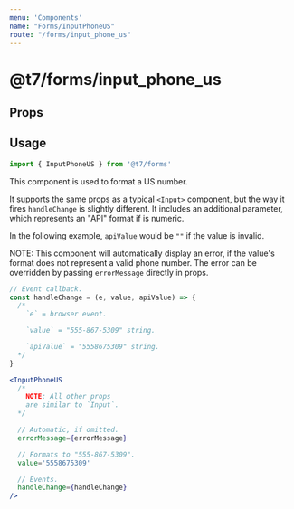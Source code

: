 ```yaml
---
menu: 'Components'
name: "Forms/InputPhoneUS"
route: "/forms/input_phone_us"
---
```



# @t7/forms/input_phone_us

## Props

<PropsTable of={InputPhoneUS} />

## Usage

```js
import { InputPhoneUS } from '@t7/forms'
```

This component is used to format a US number.

It supports the same props as a typical `<Input>` component, but the way it fires `handleChange` is slightly different. It includes an additional parameter, which represents an "API" format if is numeric.

In the following example, `apiValue` would be `""` if the value is invalid.

NOTE: This component will automatically display an error, if the value's format does not represent a valid phone number. The error can be overridden by passing `errorMessage` directly in props.

```js
// Event callback.
const handleChange = (e, value, apiValue) => {
  /*
    `e` = browser event.

    `value` = "555-867-5309" string.

    `apiValue` = "5558675309" string.
  */
}
```

```jsx
<InputPhoneUS
  /*
    NOTE: All other props
    are similar to `Input`.
  */

  // Automatic, if omitted.
  errorMessage={errorMessage}

  // Formats to "555-867-5309".
  value='5558675309'

  // Events.
  handleChange={handleChange}
/>
```
